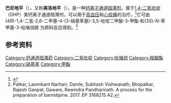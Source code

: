 {{Drugbox
| Verifiedfields = changed
| Watchedfields = changed
| verifiedrevid = 459522276
| IUPAC_name = 3,​5-​Pyridinedicarboxylic acid, 1,​4-​dihydro-​2,​6-​dimethyl-​4-​(3-​nitrophenyl)​-​, 3-​methyl 5-​[(3S)​-​1-​(phenylmethyl)​-​3-​pyrrolidinyl] ester, (4S)​-
| image = Barnidipine.png
| width = 250
<!--Clinical data-->
| tradename =  
| Drugs.com = {{drugs.com|international|barnidipine}}
| pregnancy_AU = <!-- A / B1 / B2 / B3 / C / D / X -->
| pregnancy_US = <!-- A / B            / C / D / X -->
| pregnancy_category =  
| legal_AU = <!-- S2, S3, S4, S5, S6, S7, S8, S9 or Unscheduled-->
| legal_CA = <!-- Schedule I, II, III, IV, V, VI, VII, VIII -->
| legal_UK = <!-- GSL, P, POM, CD, or Class A, B, C -->
| legal_US = <!-- OTC / Rx-only / Schedule I, II, III, IV, V -->
| legal_status =  
| routes_of_administration = [[口|口服]]

<!--Pharmacokinetic data-->
| bioavailability =  
| protein_bound =  
| metabolism =  
| elimination_half-life =  
| excretion =  

<!--Identifiers-->
| CAS_number_Ref = {{cascite|correct|CAS}}
| CAS_number = 104713-75-9
| ATC_prefix = C08
| ATC_suffix = CA12
| ATC_supplemental =  
| DrugBank_Ref = {{drugbankcite|correct|drugbank}}
| DrugBank =  
| ChEMBL_Ref = {{ebicite|changed|EBI}}
| ChEMBL = 2103761
| UNII_Ref = {{fdacite|correct|FDA}}
| UNII = 2VBY96ASWJ
|  PubChem = 443869
|  ChemSpiderID_Ref = {{chemspidercite|changed|chemspider}}
| ChemSpiderID = 391959
|  StdInChI_Ref = {{stdinchicite|changed|chemspider}}
| StdInChI = 1S/C27H29N3O6/c1-17-23(26(31)35-3)25(20-10-7-11-21(14-20)30(33)34)24(18(2)28-17)27(32)36-22-12-13-29(16-22)15-19-8-5-4-6-9-19/h4-11,14,22,25,28H,12-13,15-16H2,1-3H3/t22-,25-/m0/s1
|  StdInChIKey_Ref = {{stdinchicite|changed|chemspider}}
| StdInChIKey = VXMOONUMYLCFJD-DHLKQENFSA-N

<!--Chemical data-->
| C=27 | H=29 | N=3 | O=6 
| smiles = [O-][N+](=O)c1cccc(c1)[C@H]4C(/C(=O)OC)=C(\N\C(=C4\C(=O)O[C@H]3CCN(Cc2ccccc2)C3)C)C
| melting_point = 137-139
| melting_notes = <ref>Milne, G. W. A. Drugs: Synonyms & Properties. Ashgate Publ Co. Brookfield, Vt. 2000. ISBN 0-566-08228-4.</ref>
}}

'''巴尼地平'''（{{lang-en|'''barnidipine'''}}），又称'''美洛地平'''（{{lang-en|'''mepirodipine'''}}），是一种[[钙离子通道阻滞剂|钙离子通道阻滞剂]]，属于[[1,4-二氢吡啶|1,4-二氢吡啶]]（DHP）类钙离子通道阻滞剂，可以用于[[高血压|高血压]]和[[心绞痛|心绞痛]]的治疗。<ref>{{PubChem|443869}}</ref>它可由(4''R'')-1,4-二氢-2,6-二甲基-4-(3-硝基苯基)-3,5-吡啶二甲酸-3-甲酯<!-- CAS号：76093-33-9 -->和(3''S'')-''N''-苯甲基-3-吡咯烷醇<!-- CAS号：101385-90-4 -->为原料反应得到。<ref>Patkar, Laxmikant Narhari; Damle, Subhash Vishwanath; Bhopalkar, Rajesh Ganpat; Gaware, Rawindra Pandharinath. A process for the preparation of barnidipine. 2017. EP 3168215 A2.</ref>

==参考资料==
{{reflist}}

{{通道阻滞剂}}

[[Category:钙通道阻滞药|Category:钙通道阻滞药]]
[[Category:二氢吡啶|Category:二氢吡啶]]
[[Category:吡咯烷|Category:吡咯烷]]
[[Category:羧酸酯|Category:羧酸酯]]
[[Category:硝基苯|Category:硝基苯]]
[[Category:甲酯|Category:甲酯]]
